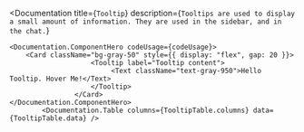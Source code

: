 
<Documentation 
    title={`Tooltip`} 
    description={`
        Tooltips are used to display a small amount of information. They are used in the sidebar, and in the chat.
    `}
>
    <Documentation.ComponentHero codeUsage={codeUsage}>
        <Card className="bg-gray-50" style={{ display: "flex", gap: 20 }}>
                        <Tooltip label="Tooltip content">
                             <Text className="text-gray-950">Hello Tooltip. Hover Me!</Text>
                        </Tooltip>
                    </Card>
    </Documentation.ComponentHero>
            <Documentation.Table columns={TooltipTable.columns} data={TooltipTable.data} />
</Documentation>

